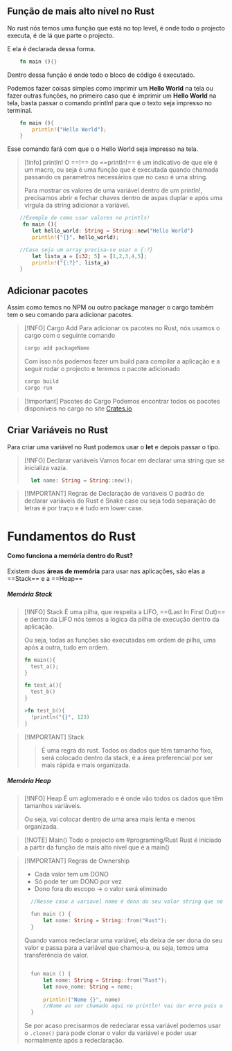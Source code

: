 ## Função de mais alto nível no Rust

No rust nós temos uma função que está no top level, é onde todo o projecto executa, é de lá que parte o projecto.

E ela é declarada dessa forma.
```rust
	fn main (){}
```

Dentro dessa função é onde todo o bloco de código é executado.

Podemos fazer coisas simples como imprimir um **Hello World** na tela ou fazer outras funções, no primeiro caso que é imprimir um **Hello World** na tela, basta passar o comando println! para que o texto seja impresso no terminal.

```rust
	fn main (){
		println!("Hello World");
	}
```
Esse comando fará com que o o Hello World seja impresso na tela.

> [!info] println!
> O ==!== do ==println!== é um indicativo de que ele é um macro, ou seja é uma função que é executada quando chamada passando os parametros necessários que no caso é uma string.
> 
> Para mostrar os valores de uma variável dentro de um println!, precisamos abrir e fechar chaves dentro de aspas duplar e após uma virgula da string adicionar a variável.
> 
> 
```rust
	//Exemplo de como usar valores no printls!
	 fn main (){
		let hello_world: String = String::new("Hello World")
		println!("{}", hello_world);

	//Caso seja um array precisa-se usar o {:?}
		let lista_a = [i32; 5] = [1,2,3,4,5];
		println!("{:?}", lista_a)
	}
```

## Adicionar pacotes

Assim como temos no NPM ou outro package manager o cargo também tem o seu comando para adicionar pacotes.

> [!INFO] Cargo Add
> Para adicionar os pacotes no Rust, nós usamos o cargo com o seguinte comando
> ```bash
> cargo add packageName
> ```
> Com isso nós podemos fazer um build para compilar a aplicação e a seguir rodar o projecto e teremos o pacote adicionado
> ```bash
> cargo build
> cargo run
> ```

 >[!important] Pacotes do Cargo
> Podemos encontrar todos os pacotes disponíveis no cargo no site [Crates.io](https://crates.io/)

## Criar Variáveis no Rust

Para criar uma variável no Rust podemos usar o **let** e depois passar o tipo.

> [!INFO] Declarar variáveis
> Vamos focar em declarar uma string que se inicializa vazia.
> ```rust
> 	let name: String = String::new();
> ```

>[!IMPORTANT] Regras de Declaração de variáveis
>O padrão de declarar variáveis do Rust é Snake case ou seja toda separação de letras é por traço e é tudo em lower case.
>


# Fundamentos do Rust

#### Como funciona a memória dentro do Rust?

Existem duas **áreas de memória** para usar nas aplicações, são elas a ==Stack== e a ==Heap==

##### Memória Stack
>[!INFO] Stack
>É uma pilha, que respeita a LIFO, ==(Last In First Out)== e dentro da LIFO nós temos a lógica da pilha de execução dentro da aplicação.
>
>Ou seja, todas as funções são executadas em ordem de pilha, uma após a outra, tudo em ordem.
>```rust
>fn main(){
>	test_a();
>}
>
>fn test_a(){
>	test_b()
>}
>
>>fn test_b(){
>	!println("{}", 123)
>}
>```
>

>[!IMPORTANT] Stack
>>É uma regra do rust. Todos os dados que têm tamanho fixo, será colocado dentro da stack, é a área preferencial por ser mais rápida e mais organizada.


##### Memória Heap
>[!INFO] Heap
>É um aglomerado e é onde vão todos os dados que têm tamanhos variáveis.
>
>Ou seja, vai colocar dentro de uma area mais lenta e menos organizada.


>[!NOTE] Main() 
>Todo o projecto em #programing/Rust Rust é iniciado a partir da função de mais alto nível que é a main() 

>[!IMPORTANT]  Regras de Ownership
>- Cada valor tem um DONO
>- Só pode ter um DONO por vez
>- Dono fora do escopo -> o valor será eliminado
> ```rust
> 	//Nesse caso a variavel nome é dona do seu valor string que no momento é Rust, lembrando que o valor é armazenado na memória Heap já que o valor da string é variavel.
> 	
> 	fun main () {
> 		let nome: String = String::from("Rust");
> 	}
> ```
> 
> Quando vamos redeclarar uma variável, ela deixa de ser dona do seu valor e passa para a variável que chamou-a, ou seja, temos uma transferência de valor.
> ```rust
> 
> 	fun main () {
> 		let nome: String = String::from("Rust");
> 		let novo_nome: String = nome;
> 		
> 		println!("Nome {}", nome)
> 		//Nome ao ser chamado aqui no println! vai dar erro pois o nome perdeu o seu valor depois de ser passado para novo_nome
> 	}
> ```
> 
> Se por acaso precisarmos de redeclarar essa variável podemos usar o ```.clone()``` para pode clonar o valor da variável e poder usar normalmente após a redeclaração.